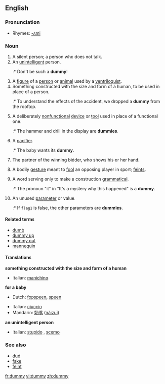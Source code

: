 ==English==

===Pronunciation===
*Rhymes: [[Rhymes:English:-ʌmi|-ʌmi]]

===Noun===
{{en-noun|dummies}}

# A silent person; a person who does not talk.
# An [[unintelligent]] person.
#:* Don't be such a '''dummy'''!
# A [[figure]] of a [[person]] or [[animal]] used by a [[ventriloquist]].
# Something constructed with the size and form of a human, to be used in place of a person.
#:* To understand the effects of the accident, we dropped a '''dummy''' from the rooftop.
# A deliberately [[nonfunctional]] [[device]] or [[tool]] used in place of a functional one.
#:* The hammer and drill in the display are '''dummies'''.
# {{cattag|Australia|UK}} A [[pacifier]].
#:* The baby wants its '''dummy'''.
# {{bridge}} The partner of the winning bidder, who shows his or her hand.
# <!--Dialect?--> A bodily [[gesture]] meant to [[fool]] an opposing player in sport; [[feint]]s.
# {{linguistics}} A word serving only to make a construction [[grammatical]].
#:* The pronoun "it" in "It's a mystery why this happened" is a '''dummy'''.
# {{complang}} An unused [[parameter]] or value.
#:* If <code>flag1</code> is false, the other parameters are '''dummies'''.

====Related terms====
*[[dumb]]
*[[dummy up]]
*[[dummy out]]
*[[mannequin]]

====Translations====
'''something constructed with the size and form of a human'''
{{top}}
*Italian: [[manichino]] {{m}}
{{mid}}
{{bottom}}

'''for a baby'''
{{top}}
*Dutch: [[fopspeen]], [[speen]] {{m}}
{{mid}}
*Italian: [[ciuccio]] {{m}}
*Mandarin: [[奶嘴]] ([[nǎizuǐ]])
{{bottom}}

'''an unintelligent person'''
{{top}}
*Italian: [[stupido]] {{m}}, [[it|scemo]] {{m}}
{{mid}}
{{bottom}}

===See also===
*[[dud]]
*[[fake]]
*[[feint]]

[[fr:dummy]]
[[vi:dummy]]
[[zh:dummy]]